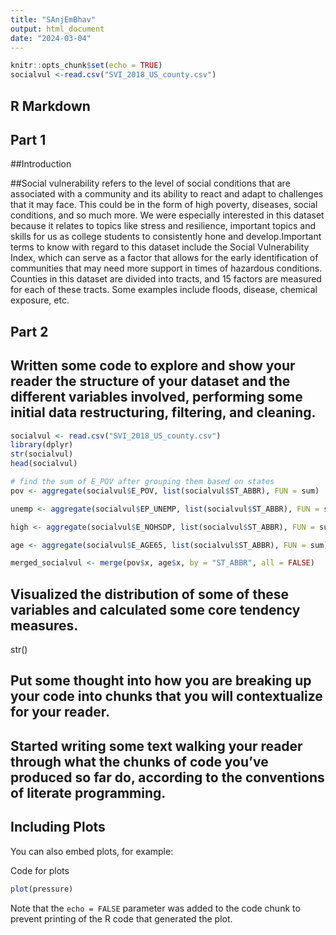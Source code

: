 ---
title: "SAnjEmBhav"
output: html_document
date: "2024-03-04"
---

```{r setup, include=FALSE}
knitr::opts_chunk$set(echo = TRUE)
socialvul <-read.csv("SVI_2018_US_county.csv")
```

## R Markdown

## Part 1 
##Introduction

##Social vulnerability refers to the level of social conditions that are associated with a community and its ability to react and adapt to challenges that it may face. This could be in the form of high poverty, diseases, social conditions, and so much more. We were especially interested in this dataset because it relates to topics like stress and resilience, important topics and skills for us as college students to consistently hone and develop.Important terms to know with regard to this dataset include the Social Vulnerability Index, which can serve as a factor that allows for the early identification of communities that may need more support in times of hazardous conditions. Counties in this dataset are divided into tracts, and 15 factors are measured for each of these tracts. Some examples include floods, disease, chemical exposure, etc.

## Part 2
## Written some code to explore and show your reader the structure of your dataset and the different variables involved, performing some initial data restructuring, filtering, and cleaning.

```{r cars}
socialvul <- read.csv("SVI_2018_US_county.csv")
library(dplyr)
str(socialvul)
head(socialvul)

# find the sum of E_POV after grouping them based on states
pov <- aggregate(socialvul$E_POV, list(socialvul$ST_ABBR), FUN = sum)

unemp <- aggregate(socialvul$EP_UNEMP, list(socialvul$ST_ABBR), FUN = sum)

high <- aggregate(socialvul$E_NOHSDP, list(socialvul$ST_ABBR), FUN = sum)

age <- aggregate(socialvul$E_AGE65, list(socialvul$ST_ABBR), FUN = sum)

merged_socialvul <- merge(pov$x, age$x, by = "ST_ABBR", all = FALSE)
```


## Visualized the distribution of some of these variables and calculated some core tendency measures.
str()

## Put some thought into how you are breaking up your code into chunks that you will contextualize for your reader.

## Started writing some text walking your reader through what the chunks of code you've produced so far do, according to the conventions of literate programming.

## Including Plots

You can also embed plots, for example:

Code for plots
```{r pressure, echo=FALSE}
plot(pressure)
```

Note that the `echo = FALSE` parameter was added to the code chunk to prevent printing of the R code that generated the plot.
